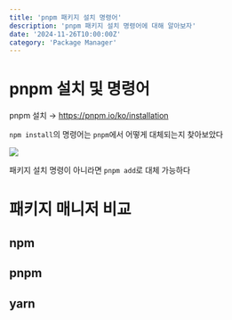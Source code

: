 ```yaml
---
title: 'pnpm 패키지 설치 명령어'
description: 'pnpm 패키지 설치 명령어에 대해 알아보자'
date: '2024-11-26T10:00:00Z'
category: 'Package Manager'
---
```


# pnpm 설치 및 명령어

pnpm 설치 → https://pnpm.io/ko/installation

`npm install`의 명령어는 `pnpm`에서 어떻게 대체되는지 찾아보았다

![](/images/posts/pnpm-install-cli/01.png)

패키지 설치 명령이 아니라면 `pnpm add`로 대체 가능하다

# 패키지 매니저 비교

## npm

## pnpm

## yarn
